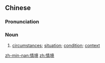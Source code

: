 ==Chinese==
{{zh-forms}}

===Pronunciation===
{{zh-pron
|m=qíngjìng
|c=cing4 ging2
|mn=chêng-kéng
|cat=n
}}

===Noun===
{{zh-noun}}

# [[circumstances]]; [[situation]]; [[condition]]; [[context]]
#: {{zh-x|社會 情境|social '''context'''}}

[[zh-min-nan:情境]]
[[zh:情境]]